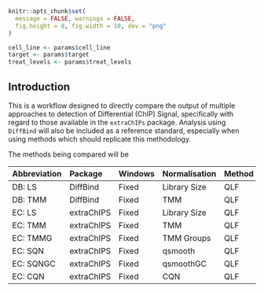 
```r
knitr::opts_chunk$set(
  message = FALSE, warnings = FALSE,
  fig.height = 8, fig.width = 10, dev = "png"
)
```

```r
cell_line <- params$cell_line
target <- params$target
treat_levels <- params$treat_levels
```

## Introduction

This is a workflow designed to directly compare the output of multiple approaches to detection of Differential (ChIP) Signal, specifically with regard to those available in the `extraChIPs` package.
Analysis using `DiffBind` will also be included as a reference standard, especially when using methods which should replicate this methodology.

The methods being compared will be

| Abbreviation  | Package | Windows | Normalisation | Method |
|:------------- |:-------- |:------- |:------------- |:------ |
| DB: LS        | DiffBind | Fixed   | Library Size  | QLF    |
| DB: TMM       | DiffBind | Fixed   | TMM           | QLF    |
| EC: LS        | extraChIPS | Fixed   | Library Size  | QLF    |
| EC: TMM       | extraChIPS | Fixed   | TMM           | QLF    |
| EC: TMMG      | extraChIPS | Fixed   | TMM Groups    | QLF    |
| EC: SQN       | extraChIPS | Fixed   | qsmooth       | QLF    |
| EC: SQNGC     | extraChIPS | Fixed   | qsmoothGC     | QLF    |
| EC: CQN       | extraChIPS | Fixed   | CQN           | QLF    |
